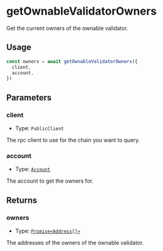 # getOwnableValidatorOwners

Get the current owners of the ownable validator.

## Usage

```typescript copy
const owners = await getOwnableValidatorOwners({
  client,
  account,
})
```

## Parameters

### client

- Type: `PublicClient`

The rpc client to use for the chain you want to query.

### account

- Type: [`Account`](/module-sdk/glossary/types.mdx#account)

The account to get the owners for.

## Returns

### owners

- Type: [`Promise<Address[]>`](https://viem.sh/docs/glossary/types#address)

The addresses of the owners of the ownable validator.
